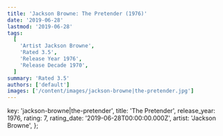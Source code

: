 ```yaml
---
title: 'Jackson Browne: The Pretender (1976)'
date: '2019-06-28'
lastmod: '2019-06-28'
tags:
  [
    'Artist Jackson Browne',
    'Rated 3.5',
    'Release Year 1976',
    'Release Decade 1970',
  ]
summary: 'Rated 3.5'
authors: ['default']
images: ['/content/images/jackson-browne|the-pretender.jpg']
---
```


  key: 'jackson-browne|the-pretender',
  title: 'The Pretender',
  release_year: 1976,
  rating: 7,
  rating_date: '2019-06-28T00:00:00.000Z',
  artist: 'Jackson Browne',
};

<MusicRating data={data} />
